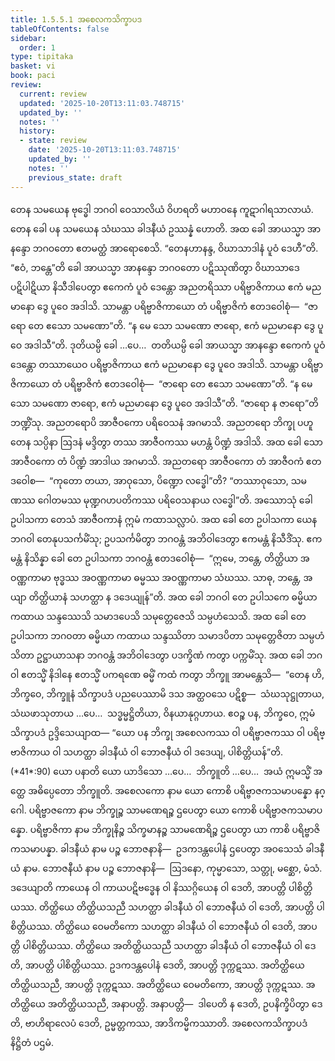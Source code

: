 ```yaml
---
title: 1.5.5.1 အစေလကသိက္ခာပဒ
tableOfContents: false
sidebar:
  order: 1
type: tipitaka
basket: vi
book: paci
review:
  current: review
  updated: '2025-10-20T13:11:03.748715'
  updated_by: ''
  notes: ''
  history:
  - state: review
    date: '2025-10-20T13:11:03.748715'
    updated_by: ''
    notes: ''
    previous_state: draft
---
```



<DynamicBreadcrumb />


<ReviewStatus review={frontmatter.review} showDetails={true} />

<HypothesisAnnotation frontmatter={frontmatter} />

<Division number="269" book="paci" e="ch" v="2" p="122">

<Paragraph number="866" book="paci">
တေန သမယေန ဗုဒ္ဓေါ ဘဂဝါ ဝေသာလိယံ ဝိဟရတိ မဟာဝနေ ကူဋာဂါရသာလာယံ. တေန ခေါ ပန သမယေန သံဃဿ ခါဒနီယံ ဥဿန္နံ ဟောတိ. အထ ခေါ အာယသ္မာ အာနန္ဒော ဘဂဝတော ဧတမတ္ထံ အာရောစေသိ. “တေနဟာနန္ဒ, ဝိဃာသာဒါနံ ပူဝံ ဒေဟီ”တိ. “ဧဝံ, ဘန္တေ”တိ ခေါ အာယသ္မာ အာနန္ဒော ဘဂဝတော ပဋိဿုဏိတွာ ဝိဃာသာဒေ ပဋိပါဋိယာ နိသီဒါပေတွာ ဧကေကံ ပူဝံ ဒေန္တော အညတရိဿာ ပရိဗ္ဗာဇိကာယ ဧကံ မညမာနော ဒွေ ပူဝေ အဒါသိ. သာမန္တာ ပရိဗ္ဗာဇိကာယော တံ ပရိဗ္ဗာဇိကံ ဧတဒဝေါစုံ—  “ဇာရော တေ ဧသော သမဏော”တိ. “န မေ သော သမဏော ဇာရော, ဧကံ မညမာနော ဒွေ ပူဝေ အဒါသီ”တိ. ဒုတိယမ္ပိ ခေါ …ပေ…  တတိယမ္ပိ ခေါ အာယသ္မာ အာနန္ဒော ဧကေကံ ပူဝံ ဒေန္တော တဿာယေဝ ပရိဗ္ဗာဇိကာယ ဧကံ မညမာနော ဒွေ ပူဝေ အဒါသိ. သာမန္တာ ပရိဗ္ဗာဇိကာယော တံ ပရိဗ္ဗာဇိကံ ဧတဒဝေါစုံ—  “ဇာရော တေ ဧသော သမဏော”တိ. “န မေ သော သမဏော ဇာရော, ဧကံ မညမာနော ဒွေ ပူဝေ အဒါသီ”တိ. “ဇာရော န ဇာရော”တိ ဘဏ္ဍိံသု. အညတရောပိ အာဇီဝကော ပရိဝေသနံ အဂမာသိ. အညတရော ဘိက္ခု ပဟူတေန သပ္ပိနာ ဩဒနံ မဒ္ဒိတွာ တဿ အာဇီဝကဿ မဟန္တံ ပိဏ္ဍံ အဒါသိ. အထ ခေါ သော အာဇီဝကော တံ ပိဏ္ဍံ အာဒါယ အဂမာသိ. အညတရော အာဇီဝကော တံ အာဇီဝကံ ဧတဒဝေါစ—  “ကုတော တယာ, အာဝုသော, ပိဏ္ဍော လဒ္ဓေါ”တိ? “တဿာဝုသော, သမဏဿ ဂေါတမဿ မုဏ္ဍဂဟပတိကဿ ပရိဝေသနာယ လဒ္ဓေါ”တိ.
</Paragraph>

<Paragraph number="867" book="paci">
အဿောသုံ ခေါ ဥပါသကာ တေသံ အာဇီဝကာနံ ဣမံ ကထာသလ္လာပံ. အထ ခေါ တေ ဥပါသကာ ယေန ဘဂဝါ တေနုပသင်္ကမိံသု; ဥပသင်္ကမိတွာ ဘဂဝန္တံ အဘိဝါဒေတွာ ဧကမန္တံ နိသီဒိံသု. ဧကမန္တံ နိသိန္နာ ခေါ တေ ဥပါသကာ ဘဂဝန္တံ ဧတဒဝေါစုံ—  “ဣမေ, ဘန္တေ, တိတ္ထိယာ အဝဏ္ဏကာမာ ဗုဒ္ဓဿ အဝဏ္ဏကာမာ ဓမ္မဿ အဝဏ္ဏကာမာ သံဃဿ. သာဓု, ဘန္တေ, အယျာ တိတ္ထိယာနံ သဟတ္ထာ န ဒဒေယျုန်”တိ. အထ ခေါ ဘဂဝါ တေ ဥပါသကေ ဓမ္မိယာ ကထာယ သန္ဒဿေသိ သမာဒပေသိ သမုတ္တေဇေသိ သမ္ပဟံသေသိ. အထ ခေါ တေ ဥပါသကာ ဘဂဝတာ ဓမ္မိယာ ကထာယ သန္ဒဿိတာ သမာဒပိတာ သမုတ္တေဇိတာ သမ္ပဟံသိတာ ဥဋ္ဌာယာသနာ ဘဂဝန္တံ အဘိဝါဒေတွာ ပဒက္ခိဏံ ကတွာ ပက္ကမိံသု. အထ ခေါ ဘဂဝါ ဧတသ္မိံ နိဒါနေ ဧတသ္မိံ ပကရဏေ ဓမ္မိံ ကထံ ကတွာ ဘိက္ခူ အာမန္တေသိ—  “တေန ဟိ, ဘိက္ခဝေ, ဘိက္ခူနံ သိက္ခာပဒံ ပညပေဿာမိ ဒသ အတ္ထဝသေ ပဋိစ္စ—  သံဃသုဋ္ဌုတာယ, သံဃဖာသုတာယ …ပေ…  သဒ္ဓမ္မဋ္ဌိတိယာ, ဝိနယာနုဂ္ဂဟာယ. ဧဝဉ္စ ပန, ဘိက္ခဝေ, ဣမံ သိက္ခာပဒံ ဥဒ္ဒိသေယျာထ—
</Paragraph>

</Division>
<Division number="270" book="paci" e="ch" v="2" p="123">

<Paragraph number="868" book="paci">
<Emphasis>“ယော ပန ဘိက္ခု အစေလကဿ ဝါ ပရိဗ္ဗာဇကဿ ဝါ ပရိဗ္ဗာဇိကာယ ဝါ သဟတ္ထာ ခါဒနီယံ ဝါ ဘောဇနီယံ ဝါ ဒဒေယျ, ပါစိတ္တိယန်”</Emphasis>တိ. (*41*:<Emphasis>90</Emphasis>)
</Paragraph>

</Division>
<Division number="271" book="paci" e="ch" v="2" p="123">

<Paragraph number="869" book="paci">
<Emphasis>ယော ပနာ</Emphasis>တိ ယော ယာဒိသော …ပေ…  <Emphasis>ဘိက္ခူ</Emphasis>တိ …ပေ…  အယံ ဣမသ္မိံ အတ္ထေ အဓိပ္ပေတော ဘိက္ခူတိ.
</Paragraph>

<Paragraph number="870" book="paci">
<Emphasis>အစေလကော</Emphasis> နာမ ယော ကောစိ ပရိဗ္ဗာဇကသမာပန္နော နဂ္ဂေါ.
</Paragraph>

<Paragraph number="871" book="paci">
<Emphasis>ပရိဗ္ဗာဇကော</Emphasis> နာမ ဘိက္ခုဉ္စ သာမဏေရဉ္စ ဌပေတွာ ယော ကောစိ ပရိဗ္ဗာဇကသမာပန္နော.
</Paragraph>

<Paragraph number="872" book="paci">
<Emphasis>ပရိဗ္ဗာဇိကာ</Emphasis> နာမ ဘိက္ခုနိဉ္စ သိက္ခမာနဉ္စ သာမဏေရိဉ္စ ဌပေတွာ ယာ ကာစိ ပရိဗ္ဗာဇိကသမာပန္နာ.
</Paragraph>

<Paragraph number="873" book="paci">
<Emphasis>ခါဒနီယံ</Emphasis> နာမ ပဉ္စ ဘောဇနာနိ—  ဥဒကဒန္တပေါနံ ဌပေတွာ အဝသေသံ ခါဒနီယံ နာမ.
</Paragraph>

<Paragraph number="874" book="paci">
<Emphasis>ဘောဇနီယံ</Emphasis> နာမ ပဉ္စ ဘောဇနာနိ—  ဩဒနော, ကုမ္မာသော, သတ္တု, မစ္ဆော, မံသံ.
</Paragraph>

<Paragraph number="875" book="paci">
<Emphasis>ဒဒေယျာ</Emphasis>တိ ကာယေန ဝါ ကာယပဋိဗဒ္ဓေန ဝါ နိဿဂ္ဂိယေန ဝါ ဒေတိ, အာပတ္တိ ပါစိတ္တိယဿ.
</Paragraph>

</Division>
<Division number="272" book="paci" e="ch" v="2" p="124">

<Paragraph number="876" book="paci">
တိတ္ထိယေ တိတ္ထိယသညီ သဟတ္ထာ ခါဒနီယံ ဝါ ဘောဇနီယံ ဝါ ဒေတိ, အာပတ္တိ ပါစိတ္တိယဿ. တိတ္ထိယေ ဝေမတိကော သဟတ္ထာ ခါဒနီယံ ဝါ ဘောဇနီယံ ဝါ ဒေတိ, အာပတ္တိ ပါစိတ္တိယဿ. တိတ္ထိယေ အတိတ္ထိယသညီ သဟတ္ထာ ခါဒနီယံ ဝါ ဘောဇနီယံ ဝါ ဒေတိ, အာပတ္တိ ပါစိတ္တိယဿ.
</Paragraph>

<Paragraph number="877" book="paci">
ဥဒကဒန္တပေါနံ ဒေတိ, အာပတ္တိ ဒုက္ကဋဿ. အတိတ္ထိယေ တိတ္ထိယသညီ, အာပတ္တိ ဒုက္ကဋဿ. အတိတ္ထိယေ ဝေမတိကော, အာပတ္တိ ဒုက္ကဋဿ. အတိတ္ထိယေ အတိတ္ထိယသညီ, အနာပတ္တိ.
</Paragraph>

</Division>
<Division number="273" book="paci" e="ch" v="2" p="124">

<Paragraph number="878" book="paci">
အနာပတ္တိ—  ဒါပေတိ န ဒေတိ, ဥပနိက္ခိပိတွာ ဒေတိ, ဗာဟိရာလေပံ ဒေတိ, ဥမ္မတ္တကဿ, အာဒိကမ္မိကဿာတိ.

</Paragraph>
</Division>

<Paragraph number="879" type="center" book="paci">
အစေလကသိက္ခာပဒံ နိဋ္ဌိတံ ပဌမံ.
</Paragraph>